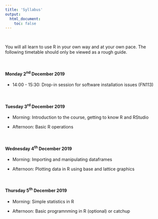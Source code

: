 ```yaml
---
title: 'Syllabus'
output: 
  html_document:
    toc: false
---
```


<br>

You will all learn to use R in your own way and at your own pace. The following timetable should only be viewed as a rough guide.

<br>

#### Monday 2^nd^ December 2019

  - 14:00 - 15:30: Drop-in session for software installation issues (FN113)

<br>

#### Tuesday 3^rd^ December 2019 

  - Morning: Introduction to the course, getting to know R and RStudio

  - Afternoon: Basic R operations

<br>

#### Wednesday 4^th^ December 2019

  - Morning: Importing and manipulating dataframes

  - Afternoon: Plotting data in R using base and lattice graphics

<br>

#### Thursday 5^th^ December 2019

  - Morning: Simple statistics in R

  - Afternoon: Basic programnming in R (optional) or catchup